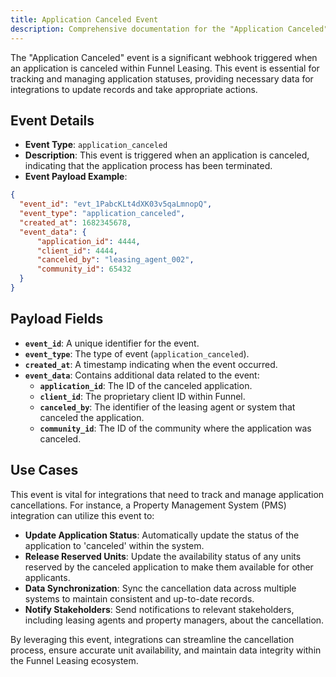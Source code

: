 ```yaml
---
title: Application Canceled Event
description: Comprehensive documentation for the "Application Canceled" webhook event, detailing its purpose, payload, and use cases for seamless integration within the Funnel Leasing platform.
---
```


The "Application Canceled" event is a significant webhook triggered when an application is canceled within Funnel Leasing. This event is essential for tracking and managing application statuses, providing necessary data for integrations to update records and take appropriate actions.

## Event Details

- **Event Type**: `application_canceled`
- **Description**: This event is triggered when an application is canceled, indicating that the application process has been terminated.
- **Event Payload Example**:

```json
{
  "event_id": "evt_1PabcKLt4dXK03v5qaLmnopQ",
  "event_type": "application_canceled",
  "created_at": 1682345678,
  "event_data": {
      "application_id": 4444,
      "client_id": 4444,
      "canceled_by": "leasing_agent_002",
      "community_id": 65432
  }
}
```

## Payload Fields

- **`event_id`**: A unique identifier for the event.
- **`event_type`**: The type of event (`application_canceled`).
- **`created_at`**: A timestamp indicating when the event occurred.
- **`event_data`**: Contains additional data related to the event:
  - **`application_id`**: The ID of the canceled application.
  - **`client_id`**: The proprietary client ID within Funnel.
  - **`canceled_by`**: The identifier of the leasing agent or system that canceled the application.
  - **`community_id`**: The ID of the community where the application was canceled.

## Use Cases

This event is vital for integrations that need to track and manage application cancellations. For instance, a Property Management System (PMS) integration can utilize this event to:

- **Update Application Status**: Automatically update the status of the application to 'canceled' within the system.
- **Release Reserved Units**: Update the availability status of any units reserved by the canceled application to make them available for other applicants.
- **Data Synchronization**: Sync the cancellation data across multiple systems to maintain consistent and up-to-date records.
- **Notify Stakeholders**: Send notifications to relevant stakeholders, including leasing agents and property managers, about the cancellation.

By leveraging this event, integrations can streamline the cancellation process, ensure accurate unit availability, and maintain data integrity within the Funnel Leasing ecosystem.